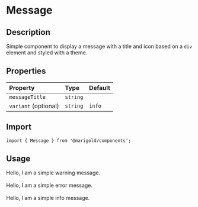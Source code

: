 
<Meta title="Components/Content/Message" />

# Message

## Description

Simple component to display a message with a title and icon based on a `div` element and styled with a theme.

## Properties

| Property             | Type     | Default |
| :------------------- | :------- | :------ |
| `messageTitle`       | `string` |         |
| `variant` (optional) | `string` | `info`  |

## Import

```tsx
import { Message } from '@marigold/components';
```

## Usage

<Canvas>
  <Story name="Message">
    <Message variant="warning" messageTitle="Danger Zone!">
      <Text>Hello, I am a simple warning message.</Text>
    </Message>
    <br />
    <br />
    <Message variant="error" messageTitle="Wrong here.">
      <Text>Hello, I am a simple error message.</Text>
    </Message>
    <br />
    <br />
    <Message messageTitle="There is an update available.">
      <Text>Hello, I am a simple info message.</Text>
    </Message>
  </Story>
</Canvas>
